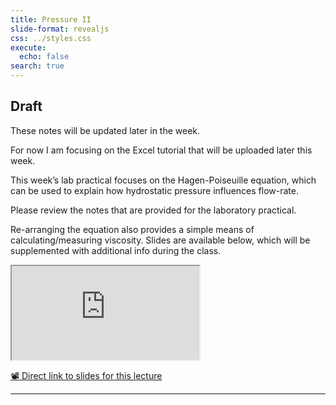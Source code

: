 ```yaml
---
title: Pressure II
slide-format: revealjs
css: ../styles.css
execute:
  echo: false
search: true
---
```


::: {.callout-important}

## Draft

These notes will be updated later in the week.

For now I am focusing on the Excel tutorial that will be uploaded later this week.

:::

This week's lab practical focuses on the Hagen-Poiseuille equation, which can
be used to explain how hydrostatic pressure influences flow-rate.

Please review the notes that are provided for the laboratory practical.

Re-arranging the equation also provides a simple means of calculating/measuring viscosity.
Slides are available below, which will be supplemented with additional info during the class.

<div>
```{=html}
<iframe class="slide-deck" src="https://edibotopic.github.io/lecture-slides/FS2006_8.html"></iframe>
```
</div>

[📽️ Direct link to slides for this lecture](https://edibotopic.github.io/lecture-slides/FS2006_8.html)

---
